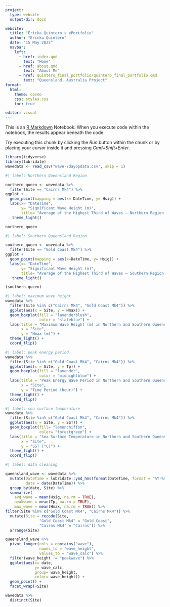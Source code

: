 ```yaml
---
project:
  type: website
  output-dir: docs

website:
  title: "Ericka Quintero's ePortfolio"
  author: "Ericka Quintero"
  date: "15 May 2025"
  navbar:
    left:
      - href: index.qmd
        text: "Home"
      - href: about.qmd
        text: "About Me"
      - href: quintero_final_portfolio/quintero_final_portfolio.qmd
        text: "Queensland, Australia Project"
format:
  html:
    theme: cosmo
    css: styles.css
    toc: true

editor: visual
---
```


This is an [R Markdown](http://rmarkdown.rstudio.com) Notebook. When you execute code within the notebook, the results appear beneath the code.

Try executing this chunk by clicking the *Run* button within the chunk or by placing your cursor inside it and pressing *Cmd+Shift+Enter*.

```r
library(tidyverse)
library(lubridate)
wavedata <- read_csv("wave-7dayopdata.csv", skip = 1)
```

```r
#| label: Northern Queensland Region

northern_queen <- wavedata %>%
  filter(Site == "Cairns Mk4") %>%
ggplot + 
  geom_point(mapping = aes(x= DateTime, y= Hsig)) +
  labs(x= "DateTime",
       y= "Significant Wave Height (m)",
       title= "Average of the Highest Third of Waves — Northern Region Queensland, Australia") +
   theme_light()

northern_queen
```

```r
#| label: Southern Queensland Region

southern_queen <- wavedata %>%
  filter(Site == "Gold Coast Mk4") %>%
ggplot + 
  geom_point(mapping = aes(x=DateTime, y= Hsig)) +
  labs(x= "DateTime",
       y= "Significant Wave Height (m)",
       title= "Average of the Highest Third of Waves — Southern Region Queensland, Australia") +
   theme_light()

(southern_queen)
```

```r
#| label: maximum wave height 
wavedata %>%
  filter(Site %in% c("Cairns Mk4", "Gold Coast Mk4")) %>%
  ggplot(aes(x = Site, y = Hmax)) +
  geom_boxplot(fill = "lavenderblush",
               color = "slateblue") +
  labs(title = "Maximum Wave Height (m) in Northern and Southern Queensland Regions",
       x = "Site",
       y = "Hmax (m)") +
  theme_light() +
  coord_flip()


```

```r
#| label: peak energy period 
wavedata %>%
  filter(Site %in% c("Gold Coast Mk4", "Cairns Mk4")) %>%
  ggplot(aes(x = Site, y = Tp)) +
  geom_boxplot(fill = "lavender",
               color = "midnightblue") +
  labs(title = "Peak Energy Wave Period in Northern and Southern Queensland Regions",
       x = "Site",
       y = "Time Period (hour)") +
  theme_light() +
  coord_flip()
```

```r
#| label: sea surface temperature
wavedata %>%
  filter(Site %in% c("Gold Coast Mk4", "Cairns Mk4")) %>%
  ggplot(aes(x = Site, y = SST)) +
  geom_boxplot(fill= "lemonchiffon",
               color= "forestgreen") +
  labs(title = "Sea Surface Temperature in Northern and Southern Queensland Regions",
       x = "Site",
       y = "SST (°C)") +
  theme_light() +
  coord_flip()
```

```r
#| label: data cleaning

queensland_wave <- wavedata %>%
  mutate(DateTime = lubridate::ymd_hms(format(DateTime, format = "%Y-%m-%d %T %Z")),
         date = date(DateTime)) %>% 
  group_by(date, Site) %>% 
  summarize(
    avg_wave = mean(Hsig, na.rm = TRUE),
    peakwave = mean(Tp, na.rm = TRUE), 
    max_wave = mean(Hmax, na.rm = TRUE)) %>%
filter(Site %in% c("Gold Coast Mk4", "Cairns Mk4")) %>%
  mutate(Site = recode(Site,
               "Gold Coast Mk4" = "Gold Coast",
               "Cairns Mk4" = "Cairns")) %>%
  arrange(Site)

queensland_wave %>% 
  pivot_longer(cols = contains("wave"),
               names_to = "wave_height",
               values_to = "wave_calc") %>%
  filter(wave_height != "peakwave") %>%
  ggplot(aes(x= date,
             y= wave_calc,
             group= wave_height,
             color= wave_height)) +
  geom_point() +
  facet_wrap(~Site)
```

```r
wavedata %>% 
  distinct(Site)
```
